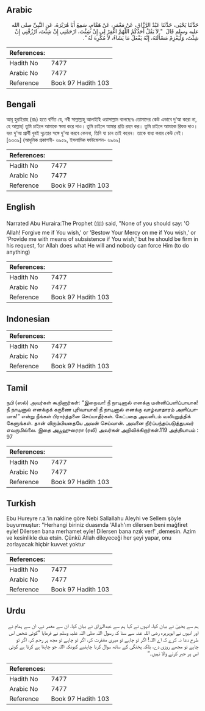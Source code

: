 ## Arabic


<div dir="rtl" lang="ar" style={{fontSize:'larger',backgroundColor:'#f8f9fa',padding:20}}>
حَدَّثَنَا يَحْيَى، حَدَّثَنَا عَبْدُ الرَّزَّاقِ، عَنْ مَعْمَرٍ، عَنْ هَمَّامٍ، سَمِعَ أَبَا هُرَيْرَةَ، عَنِ النَّبِيِّ صلى الله عليه وسلم قَالَ ‏ "‏ لاَ يَقُلْ أَحَدُكُمُ اللَّهُمَّ اغْفِرْ لِي إِنْ شِئْتَ، ارْحَمْنِي إِنْ شِئْتَ، ارْزُقْنِي إِنْ شِئْتَ، وَلْيَعْزِمْ مَسْأَلَتَهُ، إِنَّهُ يَفْعَلُ مَا يَشَاءُ، لاَ مُكْرِهَ لَهُ ‏"‏‏.‏
</div>
<div style={{backgroundColor:'#f8f9fa',padding:20, marginBottom: 10}}><table> <thead> <tr> <th>References:</th> <th></th> </tr> </thead> <tbody><tr><td>Hadith No</td><td>7477</td></tr><tr><td>Arabic No</td><td>7477</td></tr><tr><td>Reference</td><td>Book 97 Hadith 103</td></tr></tbody></table></div>

## Bengali


<div dir="ltr" lang="bn" style={{fontSize:'larger',backgroundColor:'#f8f9fa',padding:20}}>
আবূ হুরাইরাহ (রাঃ) হতে বর্ণিত যে, নবী সাল্লাল্লাহু আলাইহি ওয়াসাল্লাম বলেছেনঃ তোমাদের কেউ এভাবে দু‘আ করো না, হে আল্লাহ্! তুমি চাইলে আমাকে ক্ষমা করে দাও। তুমি চাইলে আমার প্রতি রহম কর। তুমি চাইলে আমাকে রিযক দাও। বরং দু‘আ প্রার্থী খুবই দৃঢ়তার সঙ্গে দু‘আ করবে কেননা, তিনি যা চান তাই করেন। তাকে বাধ্য করার কেউ নেই। [৬৩৩৯] (আধুনিক প্রকাশনী- ৬৯৫৯, ইসলামিক ফাউন্ডেশন- ৬৯৬৯)
</div>
<div style={{backgroundColor:'#f8f9fa',padding:20, marginBottom: 10}}><table> <thead> <tr> <th>References:</th> <th></th> </tr> </thead> <tbody><tr><td>Hadith No</td><td>7477</td></tr><tr><td>Arabic No</td><td>7477</td></tr><tr><td>Reference</td><td>Book 97 Hadith 103</td></tr></tbody></table></div>

## English


<div dir="ltr" lang="en" style={{fontSize:'larger',backgroundColor:'#f8f9fa',padding:20}}>
Narrated Abu Huraira:The Prophet (ﷺ) said, "None of you should say: 'O Allah! Forgive me if You wish,' or 'Bestow Your Mercy on me if You wish,' or 'Provide me with means of subsistence if You wish,' but he should be firm in his request, for Allah does what He will and nobody can force Him (to do anything)
</div>
<div style={{backgroundColor:'#f8f9fa',padding:20, marginBottom: 10}}><table> <thead> <tr> <th>References:</th> <th></th> </tr> </thead> <tbody><tr><td>Hadith No</td><td>7477</td></tr><tr><td>Arabic No</td><td>7477</td></tr><tr><td>Reference</td><td>Book 97 Hadith 103</td></tr></tbody></table></div>

## Indonesian


<div dir="ltr" lang="id" style={{fontSize:'larger',backgroundColor:'#f8f9fa',padding:20}}>

</div>
<div style={{backgroundColor:'#f8f9fa',padding:20, marginBottom: 10}}><table> <thead> <tr> <th>References:</th> <th></th> </tr> </thead> <tbody><tr><td>Hadith No</td><td>7477</td></tr><tr><td>Arabic No</td><td>7477</td></tr><tr><td>Reference</td><td>Book 97 Hadith 103</td></tr></tbody></table></div>

## Tamil


<div dir="ltr" lang="ta" style={{fontSize:'larger',backgroundColor:'#f8f9fa',padding:20}}>
நபி (ஸல்) அவர்கள் கூறினார்கள்: “இறைவா! நீ நாடினால் எனக்கு மன்னிப்பளிப்பாயாக! நீ நாடினால் எனக்குக் கருணை புரிவாயாக! நீ நாடினால் எனக்கு வாழ்வாதாரம் அளிப்பாயாக!” என்று நீங்கள் பிரார்த்தனை செய்யாதீர்கள். கேட்பதை அவனிடம் வலியுறுத்திக் கேளுங்கள். தான் விரும்பியதையே அவன் செய்வான். அவனை நிர்ப்பந்தப்படுத்துபவர் எவருமில்லை. இதை அபூஹுரைரா (ரலி) அவர்கள் அறிவிக்கிறார்கள்.119 அத்தியாயம் : 97
</div>
<div style={{backgroundColor:'#f8f9fa',padding:20, marginBottom: 10}}><table> <thead> <tr> <th>References:</th> <th></th> </tr> </thead> <tbody><tr><td>Hadith No</td><td>7477</td></tr><tr><td>Arabic No</td><td>7477</td></tr><tr><td>Reference</td><td>Book 97 Hadith 103</td></tr></tbody></table></div>

## Turkish


<div dir="ltr" lang="tr" style={{fontSize:'larger',backgroundColor:'#f8f9fa',padding:20}}>
Ebu Hureyre r.a.'in nakline göre Nebi Sallallahu Aleyhi ve Sellem şöyle buyurmuştur: "Herhangi biriniz duasında 'Allah'ım dilersen beni mağfiret eyle! Dilersen bana merhamet eyle! Dilersen bana nzık ver!' ,demesin. Azim ve kesinlikle dua etsin. Çünkü Allah dileyeceği her şeyi yapar, onu zorlayacak hiçbir kuvvet yoktur
</div>
<div style={{backgroundColor:'#f8f9fa',padding:20, marginBottom: 10}}><table> <thead> <tr> <th>References:</th> <th></th> </tr> </thead> <tbody><tr><td>Hadith No</td><td>7477</td></tr><tr><td>Arabic No</td><td>7477</td></tr><tr><td>Reference</td><td>Book 97 Hadith 103</td></tr></tbody></table></div>

## Urdu


<div dir="rtl" lang="ur" style={{fontSize:'larger',backgroundColor:'#f8f9fa',padding:20}}>
ہم سے یحییٰ نے بیان کیا، انہوں نے کہا ہم سے عبدالرزاق نے بیان کیا، ان سے معمر نے، ان سے ہمام نے اور انہوں نے ابوہریرہ رضی اللہ عنہ سے سنا کہ رسول اللہ صلی اللہ علیہ وسلم نے فرمایا ”کوئی شخص اس طرح دعا نہ کرے کہ اے اللہ! اگر تو چاہے تو میری مغفرت کر، اگر تو چاہے تو مجھ پر رحم کر، اگر تو چاہے تو مجھے روزی دے، بلکہ پختگی کے ساتھ سوال کرنا چاہئیے کیونکہ اللہ جو چاہتا ہے کرتا ہے کوئی اس پر جبر کرنے والا نہیں۔“
</div>
<div style={{backgroundColor:'#f8f9fa',padding:20, marginBottom: 10}}><table> <thead> <tr> <th>References:</th> <th></th> </tr> </thead> <tbody><tr><td>Hadith No</td><td>7477</td></tr><tr><td>Arabic No</td><td>7477</td></tr><tr><td>Reference</td><td>Book 97 Hadith 103</td></tr></tbody></table></div>